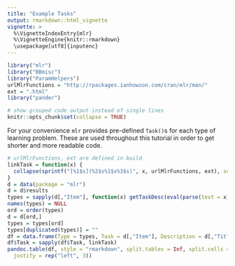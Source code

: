 ```yaml
---
title: "Example Tasks"
output: rmarkdown::html_vignette
vignette: >
  %\VignetteIndexEntry{mlr}
  %\VignetteEngine{knitr::rmarkdown}
  \usepackage[utf8]{inputenc}
---
```


```r
library("mlr")
library("BBmisc")
library("ParamHelpers")
urlMlrFunctions = "http://rpackages.ianhowson.com/cran/mlr/man/"
ext = ".html"
library("pander")

# show grouped code output instead of single lines
knitr::opts_chunk$set(collapse = TRUE)
```

For your convenience `mlr` provides pre-defined `Task()`s for each type of learning problem.
These are used throughout this tutorial in order to get shorter and more readable code.

```r
# urlMlrFunctions, ext are defined in build
linkTask = function(x) {
  collapse(sprintf("[%1$s](%2$s%1$s%3$s)", x, urlMlrFunctions, ext), sep = "<br />")
}
d = data(package = "mlr")
d = d$results
types = sapply(d[,"Item"], function(x) getTaskDesc(eval(parse(text = x)))$type)
names(types) = NULL
ord = order(types)
d = d[ord,]
types = types[ord]
types[duplicated(types)] = ""
df = data.frame(Type = types, Task = d[,"Item"], Description = d[,"Title"])
df$Task = sapply(df$Task, linkTask)
pandoc.table(df, style = "rmarkdown", split.tables = Inf, split.cells = Inf,
  justify = rep("left", 3))
```
